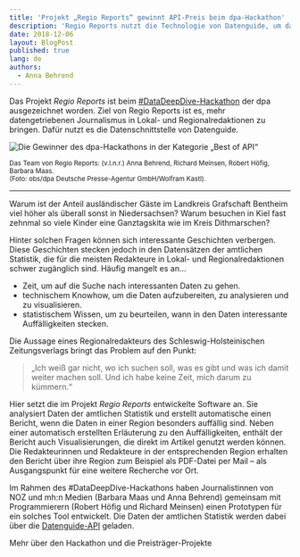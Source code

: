```yaml
---
title: 'Projekt „Regio Reports“ gewinnt API-Preis beim dpa-Hackathon'
description: 'Regio Reports nutzt die Technologie von Datenguide, um datengetriebenen Journalismus in Lokalredaktionen zu bringen'
date: 2018-12-06
layout: BlogPost
published: true
lang: de
authors:
  - Anna Behrend
---
```



Das Projekt _Regio Reports_ ist beim [#DataDeepDive-Hackathon](https://www.dpa.com/de/unternehmen/dpa-zeichnet-aus/picturepunk/#data-deep-dive) der dpa ausgezeichnet worden. Ziel von Regio Reports ist es, mehr datengetriebenen Journalismus in Lokal- und Regionalredaktionen zu bringen. Dafür nutzt es die Datenschnittstelle von Datenguide.

![Die Gewinner des dpa-Hackathons in der Kategorie „Best of API“](./dpa-hackathon.jpg)

<small>
  Das Team von Regio Reports: (v.l.n.r.) Anna Behrend, Richard Meinsen, Robert
  Höfig, Barbara Maas.
  <br />
  (Foto: obs/dpa Deutsche Presse-Agentur GmbH/Wolfram Kastl).
</small>

---

Warum ist der Anteil ausländischer Gäste im Landkreis Grafschaft Bentheim viel höher als überall sonst in Niedersachsen? Warum besuchen in Kiel fast zehnmal so viele Kinder eine Ganztagskita wie im Kreis Dithmarschen?

Hinter solchen Fragen können sich interessante Geschichten verbergen. Diese Geschichten stecken jedoch in den Datensätzen der amtlichen Statistik, die für die meisten Redakteure in Lokal- und Regionalredaktionen schwer zugänglich sind. Häufig mangelt es an…

- Zeit, um auf die Suche nach interessanten Daten zu gehen.
- technischem Knowhow, um die Daten aufzubereiten, zu analysieren und zu visualisieren.
- statistischem Wissen, um zu beurteilen, wann in den Daten interessante Auffälligkeiten stecken.

Die Aussage eines Regionalredakteurs des Schleswig-Holsteinischen Zeitungsverlags bringt das Problem auf den Punkt:

> „Ich weiß gar nicht, wo ich suchen soll, was es gibt und was ich damit weiter machen soll. Und ich habe keine Zeit, mich darum zu kümmern.“

Hier setzt die im Projekt _Regio Reports_ entwickelte Software an. Sie analysiert Daten der amtlichen Statistik und erstellt automatische einen Bericht, wenn die Daten in einer Region besonders auffällig sind. Neben einer automatisch erstellten Erläuterung zu den Auffälligkeiten, enthält der Bericht auch Visualisierungen, die direkt im Artikel genutzt werden können. Die Redakteurinnen und Redakteure in der entsprechenden Region erhalten den Bericht über ihre Region zum Beispiel als PDF-Datei per Mail – als Ausgangspunkt für eine weitere Recherche vor Ort.

Im Rahmen des #DataDeepDive-Hackathons haben Journalistinnen von NOZ und mh:n Medien (Barbara Maas und Anna Behrend) gemeinsam mit Programmierern (Robert Höfig und Richard Meinsen) einen Prototypen für ein solches Tool entwickelt. Die Daten der amtlichen Statistik werden dabei über die [Datenguide-API](https://github.com/datenguide/datenguide/blob/main/docs/_api-docs/api_docs.md) geladen.

<ArrowLink href="https://www.presseportal.de/pm/8218/4131855">
  Mehr über den Hackathon und die Preisträger-Projekte
</ArrowLink>
